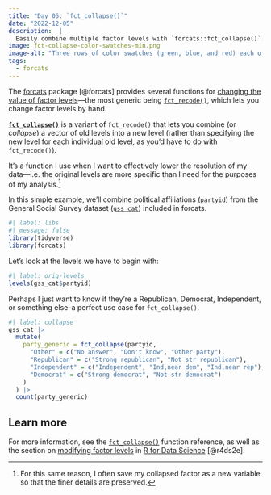 ```yaml
---
title: "Day 05: `fct_collapse()`"
date: "2022-12-05"
description:  |
  Easily combine multiple factor levels with `forcats::fct_collapse()`.
image: fct-collapse-color-swatches-min.png
image-alt: "Three rows of color swatches (green, blue, and red) each of which shows a single square of a color on the left of an equation followed by = and c() surrounding four swatches of different shades of the color on the LHS of the equation."
tags: 
  - forcats
---
```


The [forcats](https://forcats.tidyverse.org/) package [@forcats] provides several functions for [changing the value of factor levels](https://forcats.tidyverse.org/reference/index.html#change-value-of-levels)---the most generic being [`fct_recode()`](https://forcats.tidyverse.org/reference/fct_recode.html), which lets you change factor levels by hand.

[**`fct_collapse()`**](https://forcats.tidyverse.org/reference/fct_collapse.html) is a variant of `fct_recode()` that lets you combine (or _collapse_) a vector of old levels into a new level (rather than specifying the new level for each individual old level, as you'd have to do with `fct_recode()`).

It's a function I use when I want to effectively lower the resolution of my data&mdash;i.e. the original levels are more specific than I need for the purposes of my analysis.[^1]

In this simple example, we'll combine political affiliations (`partyid`) from the General Social Survey dataset ([`gss_cat`](https://forcats.tidyverse.org/reference/gss_cat.html)) included in forcats.

```r
#| label: libs
#| message: false
library(tidyverse)
library(forcats)
```

Let's look at the levels we have to begin with:

```r
#| label: orig-levels
levels(gss_cat$partyid)
```

Perhaps I just want to know if they're a Republican, Democrat, Independent, or something else--a perfect use case for `fct_collapse()`.

```r
#| label: collapse
gss_cat |>
  mutate(
    party_generic = fct_collapse(partyid,
      "Other" = c("No answer", "Don't know", "Other party"),
      "Republican" = c("Strong republican", "Not str republican"),
      "Independent" = c("Independent", "Ind,near dem", "Ind,near rep"),
      "Democrat" = c("Strong democrat", "Not str democrat")
    )
  ) |> 
  count(party_generic)
```


## Learn more

For more information, see the [`fct_collapse()`](https://forcats.tidyverse.org/reference/fct_collapse.html) function reference, as well as the section on [modifying factor levels](https://r4ds.hadley.nz/factors.html#modifying-factor-levels) in [R for Data Science](https://r4ds.hadley.nz/) [@r4ds2e].

[^1]: For this same reason, I often save my collapsed factor as a new variable so that the finer details are preserved.